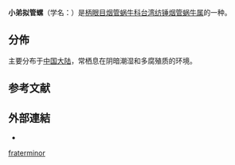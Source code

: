 {{Speciesbox
 | taxon = Hemiphaedusa fraterminor
 | authority = (Gredler, 1892)
 | synonyms_ref =
 | synonyms =
* ''Hemiphaedusa frater-minor''（新標準不允許字母以外的符號）
}}

'''小弟拟管螺'''（学名：''{{lang|la|Hemiphaedusa fraterminor}}''）是[[柄眼目|柄眼目]][[烟管蜗牛科|烟管蜗牛科]][[台湾纺锤烟管蜗牛属|台湾纺锤烟管蜗牛属]]的一种{{r|shell_6056}}。

==分佈==
主要分布于[[中国大陆|中国大陆]]{{r|shell_6056}}，常栖息在阴暗潮湿和多腐殖质的环境{{r|shell_6056}}。

== 参考文献 ==
{{reflist|refs=
<ref name="shell_6056">{{cite web
 |url=http://shell.sinica.edu.tw/chinese/shellbase_detail.php?science_no=6056
 |title=国际贝库：小弟拟管螺
 |publisher=台湾贝类资料库
 |access-date=2018-05-28
 |language=zh-hant
 |archive-url=https://web.archive.org/web/20200403045957/http://shell.sinica.edu.tw/chinese/shellbase_detail.php?science_no=6056
 |archive-date=2020-04-03
 |dead-url=yes
 }}</ref>
}}

==外部連結==
{{commonscat|Hemiphaedusa fraterminor}}
*{{Wikispecies-inline|Hemiphaedusa fraterminor}}
{{Taxonbar}}
[[Category:台湾纺锤烟管蜗牛属|fraterminor]]
{{Mollusc-stub}}
